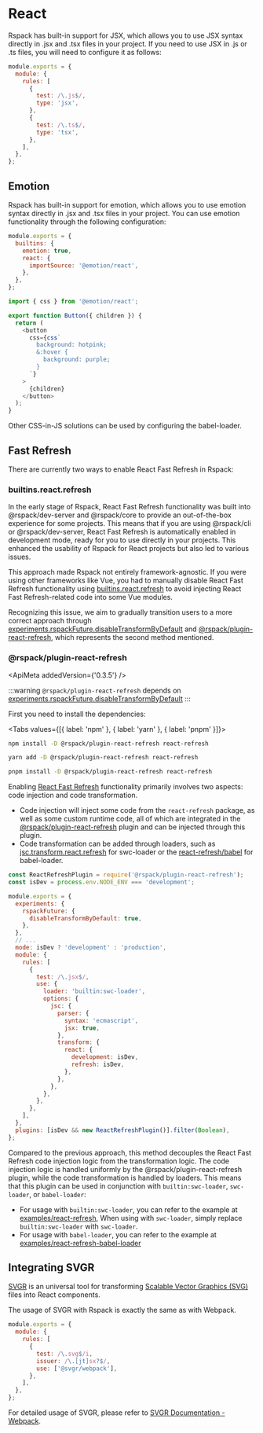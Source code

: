 
# React

Rspack has built-in support for JSX, which allows you to use JSX syntax directly in .jsx and .tsx files in your project. If you need to use JSX in .js or .ts files, you will need to configure it as follows:

```js title=rspack.config.js
module.exports = {
  module: {
    rules: [
      {
        test: /\.js$/,
        type: 'jsx',
      },
      {
        test: /\.ts$/,
        type: 'tsx',
      },
    ],
  },
};
```

## Emotion

Rspack has built-in support for emotion, which allows you to use emotion syntax directly in .jsx and .tsx files in your project. You can use emotion functionality through the following configuration:

```js title=rspack.config.js
module.exports = {
  builtins: {
    emotion: true,
    react: {
      importSource: '@emotion/react',
    },
  },
};
```

```js title=src/index.tsx
import { css } from '@emotion/react';

export function Button({ children }) {
  return (
    <button
      css={css`
        background: hotpink;
        &:hover {
          background: purple;
        }
      `}
    >
      {children}
    </button>
  );
}
```

Other CSS-in-JS solutions can be used by configuring the babel-loader.

## Fast Refresh

There are currently two ways to enable React Fast Refresh in Rspack:

### builtins.react.refresh

<ApiMeta stability={Stability.Deprecated} />

In the early stage of Rspack, React Fast Refresh functionality was built into @rspack/dev-server and @rspack/core to provide an out-of-the-box experience for some projects. This means that if you are using @rspack/cli or @rspack/dev-server, React Fast Refresh is automatically enabled in development mode, ready for you to use directly in your projects. This enhanced the usability of Rspack for React projects but also led to various issues.

This approach made Rspack not entirely framework-agnostic. If you were using other frameworks like Vue, you had to manually disable React Fast Refresh functionality using [builtins.react.refresh](config/builtins#builtinsreact) to avoid injecting React Fast Refresh-related code into some Vue modules.

Recognizing this issue, we aim to gradually transition users to a more correct approach through [experiments.rspackFuture.disableTransformByDefault](/config/experiments.html#disabletransformbydefault) and [@rspack/plugin-react-refresh](/guide/react.html#rspackplugin-react-refresh), which represents the second method mentioned.

### @rspack/plugin-react-refresh

<ApiMeta addedVersion={'0.3.5'} />

:::warning
`@rspack/plugin-react-refresh` depends on [experiments.rspackFuture.disableTransformByDefault](/config/experiments.html#disabletransformbydefault)
:::

First you need to install the dependencies:

<Tabs values={[{ label: 'npm' }, { label: 'yarn' }, { label: 'pnpm' }]}>
   <Tab>

```sh
npm install -D @rspack/plugin-react-refresh react-refresh
```

   </Tab>

   <Tab>

```sh
yarn add -D @rspack/plugin-react-refresh react-refresh
```

   </Tab>

   <Tab>

```sh
pnpm install -D @rspack/plugin-react-refresh react-refresh
```

   </Tab>
</Tabs>

Enabling [React Fast Refresh](https://reactnative.dev/docs/fast-refresh) functionality primarily involves two aspects: code injection and code transformation.

- Code injection will inject some code from the `react-refresh` package, as well as some custom runtime code, all of which are integrated in the [@rspack/plugin-react-refresh](https://github.com/web-infra-dev/rspack/tree/main/packages/rspack-plugin-react-refresh) plugin and can be injected through this plugin.
- Code transformation can be added through loaders, such as [jsc.transform.react.refresh](https://swc.rs/docs/configuration/compilation#jsctransformreactrefresh) for swc-loader or the [react-refresh/babel](https://github.com/facebook/react/tree/main/packages/react-refresh) for babel-loader.

```js title=rspack.config.js
const ReactRefreshPlugin = require('@rspack/plugin-react-refresh');
const isDev = process.env.NODE_ENV === 'development';

module.exports = {
  experiments: {
    rspackFuture: {
      disableTransformByDefault: true,
    },
  },
  // ...
  mode: isDev ? 'development' : 'production',
  module: {
    rules: [
      {
        test: /\.jsx$/,
        use: {
          loader: 'builtin:swc-loader',
          options: {
            jsc: {
              parser: {
                syntax: 'ecmascript',
                jsx: true,
              },
              transform: {
                react: {
                  development: isDev,
                  refresh: isDev,
                },
              },
            },
          },
        },
      },
    ],
  },
  plugins: [isDev && new ReactRefreshPlugin()].filter(Boolean),
};
```

Compared to the previous approach, this method decouples the React Fast Refresh code injection logic from the transformation logic. The code injection logic is handled uniformly by the @rspack/plugin-react-refresh plugin, while the code transformation is handled by loaders. This means that this plugin can be used in conjunction with `builtin:swc-loader`, `swc-loader`, or `babel-loader`:

- For usage with `builtin:swc-loader`, you can refer to the example at [examples/react-refresh](https://github.com/rspack-contrib/rspack-examples/tree/main/rspack/react-refresh/rspack.config.js), When using with `swc-loader`, simply replace `builtin:swc-loader` with `swc-loader`.
- For usage with `babel-loader`, you can refer to the example at [examples/react-refresh-babel-loader](https://github.com/rspack-contrib/rspack-examples/tree/main/rspack/react-refresh-babel-loader/rspack.config.js)

## Integrating SVGR

[SVGR](https://react-svgr.com/) is an universal tool for transforming [Scalable Vector Graphics (SVG)](https://en.wikipedia.org/wiki/SVG) files into React components.

The usage of SVGR with Rspack is exactly the same as with Webpack.

```js title=rspack.config.js
module.exports = {
  module: {
    rules: [
      {
        test: /\.svg$/i,
        issuer: /\.[jt]sx?$/,
        use: ['@svgr/webpack'],
      },
    ],
  },
};
```

For detailed usage of SVGR, please refer to [SVGR Documentation - Webpack](https://react-svgr.com/docs/webpack/).
